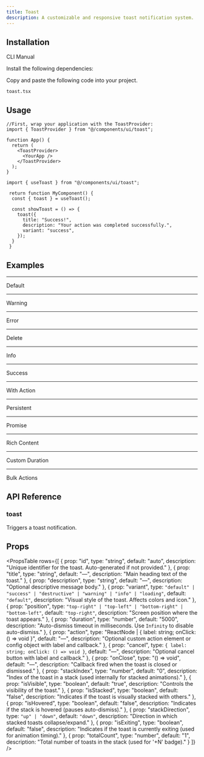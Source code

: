 ```yaml
---
title: Toast
description: A customizable and responsive toast notification system.
---
```


<ComponentPreview
  name="toastaddtocart-demo"
  className=""
  description="Shows confirmation when product added to shopping cart."
/>

## Installation

<Tabs defaultValue="cli" className="w-full">
  <TabsList>
    <TabsTrigger value="cli">CLI</TabsTrigger>
    <TabsTrigger value="manual">Manual</TabsTrigger>
  </TabsList>
  <TabsContent value="cli">
    <PkgOptions name="toast" />
  </TabsContent>
  <TabsContent value="manual">
    <Steps>

<Step>Install the following dependencies:</Step>
<DepsOptions name="framer-motion" />

<Step>Copy and paste the following code into your project.</Step>
<p>
  <code>toast.tsx</code>
</p>
<ComponentSource name="toast" />

</Steps>
  </TabsContent>
</Tabs>


## Usage

```tsx
//First, wrap your application with the ToastProvider:
import { ToastProvider } from "@/components/ui/toast";

function App() {
  return (
    <ToastProvider>
      <YourApp />
    </ToastProvider>
  );
}
```

```tsx
import { useToast } from "@/components/ui/toast";

 return function MyComponent() {
  const { toast } = useToast();
  
  const showToast = () => {
    toast({
      title: "Success!",
      description: "Your action was completed successfully.",
      variant: "success",
    });
  }
 }
```

## Examples

---

<Step>Default</Step>

<ComponentPreview
  name="toastdefault-demo"
  className=""
  description="Standard notification with neutral styling and tone."
/>

---

<Step>Warning</Step>

<ComponentPreview
  name="toastwarning-demo"
  className=""
  description="Alerts user to potential issues needing attention."
/>

---

<Step>Error</Step>

<ComponentPreview
  name="toasterror-demo"
  className=""
  description="Indicates action failure with prominent styling."
/>

---

<Step>Delete</Step>

<ComponentPreview
  name="toastdelete-demo"
  className=""
  description="Confirms removal of content with destructive tone."
/>

---

<Step>Info</Step>

<ComponentPreview
  name="toastinfo-demo"
  className=""
  description="Provides contextual information in a subtle way."
/>

---

<Step>Success</Step>

<ComponentPreview
  name="toastsuccess-demo"
  className=""
  description=""
/>

---

<Step>With Action</Step>

<ComponentPreview
  name="toastwithaction-demo"
  className=""
  description=""
/>

---

<Step>Persistent</Step>

<ComponentPreview
  name="toastpersistent-demo"
  className=""
  description=""
/>

---

<Step>Promise</Step>

<ComponentPreview
  name="toastpromise-demo"
  className=""
  description=""
/>

---

<Step>Rich Content</Step>

<ComponentPreview
  name="toastrichcontent-demo"
  className=""
  description=""
/>

---

<Step>Custom Duration</Step>

<ComponentPreview
  name="toastcustomduration-demo"
  className=""
  description=""
/>

---

<Step>Bulk Actions</Step>

<ComponentPreview
  name="toastbulkactions-demo"
  className=""
  description=""
/>

## API Reference

### toast

Triggers a toast notification.

## Props

<PropsTable
  rows={[
    {
      prop: "id",
      type: "string",
      default: "auto",
      description: "Unique identifier for the toast. Auto-generated if not provided."
    },
    {
      prop: "title",
      type: "string",
      default: "—",
      description: "Main heading text of the toast."
    },
    {
      prop: "description",
      type: "string",
      default: "—",
      description: "Optional descriptive message body."
    },
    {
      prop: "variant",
      type: `"default" | "success" | "destructive" | "warning" | "info" | "loading"`,
      default: `"default"`,
      description: "Visual style of the toast. Affects colors and icon."
    },
    {
      prop: "position",
      type: `"top-right" | "top-left" | "bottom-right" | "bottom-left"`,
      default: `"top-right"`,
      description: "Screen position where the toast appears."
    },
    {
      prop: "duration",
      type: "number",
      default: "5000",
      description: "Auto-dismiss timeout in milliseconds. Use `Infinity` to disable auto-dismiss."
    },
    {
      prop: "action",
      type: "ReactNode | { label: string; onClick: () => void }",
      default: "—",
      description: "Optional custom action element or config object with label and callback."
    },
    {
      prop: "cancel",
      type: `{ label: string; onClick: () => void }`,
      default: "—",
      description: "Optional cancel button with label and callback."
    },
    {
      prop: "onClose",
      type: "() => void",
      default: "—",
      description: "Callback fired when the toast is closed or dismissed."
    },
    {
      prop: "stackIndex",
      type: "number",
      default: "0",
      description: "Index of the toast in a stack (used internally for stacked animations)."
    },
    {
      prop: "isVisible",
      type: "boolean",
      default: "true",
      description: "Controls the visibility of the toast."
    },
    {
      prop: "isStacked",
      type: "boolean",
      default: "false",
      description: "Indicates if the toast is visually stacked with others."
    },
    {
      prop: "isHovered",
      type: "boolean",
      default: "false",
      description: "Indicates if the stack is hovered (pauses auto-dismiss)."
    },
    {
      prop: "stackDirection",
      type: `"up" | "down"`,
      default: `"down"`,
      description: "Direction in which stacked toasts collapse/expand."
    },
    {
      prop: "isExiting",
      type: "boolean",
      default: "false",
      description: "Indicates if the toast is currently exiting (used for animation timing)."
    },
    {
      prop: "totalCount",
      type: "number",
      default: "1",
      description: "Total number of toasts in the stack (used for '+N' badge)."
    }
  ]}
/>

